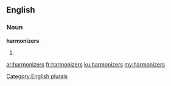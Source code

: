 ==English==

===Noun===
'''harmonizers'''

# {{plural of|harmonizer}}

[[Category:English plurals]]

[[ar:harmonizers]]
[[fr:harmonizers]]
[[ku:harmonizers]]
[[my:harmonizers]]